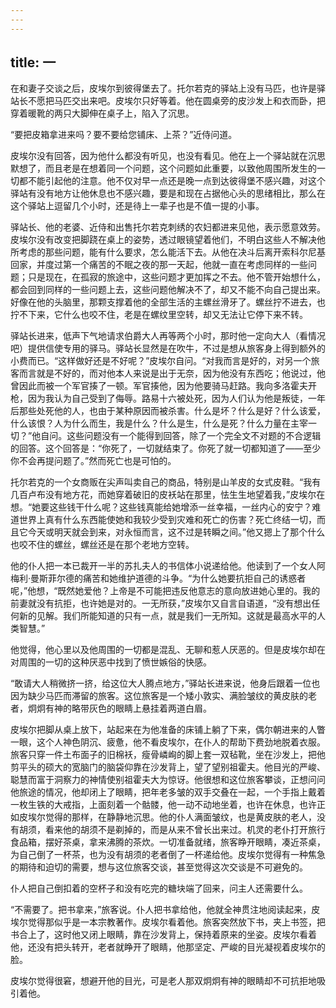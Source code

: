 ```yaml
---
---
---
```

title: 一
---



在和妻子交谈之后，皮埃尔到彼得堡去了。托尔若克的驿站上没有马匹，也许是驿站长不愿把马匹交出来吧。皮埃尔只好等着。他在圆桌旁的皮沙发上和衣而卧，把穿着暖靴的两只大脚伸在桌子上，陷入了沉思。

“要把皮箱拿进来吗？要不要给您铺床、上茶？”近侍问道。

皮埃尔没有回答，因为他什么都没有听见，也没有看见。他在上一个驿站就在沉思默想了，而且老是在想着同一个问题，这个问题如此重要，以致他周围所发生的一切都不能引起他的注意。他不仅对早一点还是晚一点到达彼得堡不感兴趣，对这个驿站有没有地方让他休息也不感兴趣，要是和现在占据他心头的思绪相比，那么在这个驿站上逗留几个小时，还是待上一辈子也是不值一提的小事。

驿站长、他的老婆、近侍和出售托尔若克刺绣的农妇都进来见他，表示愿意效劳。皮埃尔没有改变把脚跷在桌上的姿势，透过眼镜望着他们，不明白这些人不解决他所考虑的那些问题，能有什么要求，怎么能活下去。从他在决斗后离开索科尔尼基回家，并度过第一个痛苦的不眠之夜的那一天起，他就一直在考虑同样的一些问题；只是现在，在孤寂的旅途中，这些问题才更加挥之不去。他不管开始想什么，都会回到同样的一些问题上去，这些问题他解决不了，却又不能不向自己提出来。好像在他的头脑里，那颗支撑着他的全部生活的主螺丝滑牙了。螺丝拧不进去，也拧不下来，它什么也咬不住，老是在螺纹里空转，却又无法让它停下来不转。

驿站长进来，低声下气地请求伯爵大人再等两个小时，那时他一定向大人（看情况吧）提供信使专用的驿马。驿站长显然是在吹牛，不过是想从旅客身上得到额外的小费而已。“这样做好还是不好呢？”皮埃尔自问。“对我而言是好的，对另一个旅客而言就是不好的，而对他本人来说是出于无奈，因为他没有东西吃；他说过，他曾因此而被一个军官揍了一顿。军官揍他，因为他要骑马赶路。我向多洛霍夫开枪，因为我认为自己受到了侮辱。路易十六被处死，因为人们认为他是叛徒，一年后那些处死他的人，也由于某种原因而被杀害。什么是坏？什么是好？什么该爱，什么该恨？人为什么而生，我是什么？什么是生，什么是死？什么力量在主宰一切？”他自问。这些问题没有一个能得到回答，除了一个完全文不对题的不合逻辑的回答。这个回答是：“你死了，一切就结束了。你死了就一切都知道了——至少你不会再提问题了。”然而死亡也是可怕的。

托尔若克的一个女商贩在尖声叫卖自己的商品，特别是山羊皮的女式皮鞋。“我有几百卢布没有地方花，而她穿着破旧的皮袄站在那里，怯生生地望着我，”皮埃尔在想。“她要这些钱干什么呢？这些钱真能给她增添一丝幸福，一丝内心的安宁？难道世界上真有什么东西能使她和我较少受到灾难和死亡的伤害？死亡终结一切，而且它今天或明天就会到来，对永恒而言，这不过是转瞬之间。”他又摁上了那个什么也咬不住的螺丝，螺丝还是在那个老地方空转。

他的仆人把一本已裁开一半的苏扎夫人的书信体小说递给他。他读到了一个女人阿梅利·曼斯菲尔德的痛苦和她维护道德的斗争。“为什么她要抗拒自己的诱惑者呢，”他想，“既然她爱他？上帝是不可能把违反他意志的意向放进她心里的。我的前妻就没有抗拒，也许她是对的。一无所获，”皮埃尔又自言自语道，“没有想出任何新的见解。我们所能知道的只有一点，就是我们一无所知。这就是最高水平的人类智慧。”

他觉得，他心里以及他周围的一切都是混乱、无聊和惹人厌恶的。但是皮埃尔却在对周围的一切的这种厌恶中找到了愤世嫉俗的快感。

“敢请大人稍微挤一挤，给这位大人腾点地方，”驿站长进来说，他身后跟着一位也因为缺少马匹而滞留的旅客。这位旅客是一个矮小敦实、满脸皱纹的黄皮肤的老者，炯炯有神的略带灰色的眼睛上悬挂着两道白眉。

皮埃尔把脚从桌上放下，站起来在为他准备的床铺上躺了下来，偶尔朝进来的人瞥一眼，这个人神色阴沉、疲惫，他不看皮埃尔，在仆人的帮助下费劲地脱着衣服。旅客只穿一件土布面子的旧棉袄，瘦骨嶙峋的脚上套一双毡靴，坐在沙发上，把他剪平头的硕大的宽脑门的脑袋仰靠在沙发背上，望了望别祖霍夫。他目光的严峻、聪慧而富于洞察力的神情使别祖霍夫大为惊讶。他很想和这位旅客攀谈，正想问问他旅途的情况，他却闭上了眼睛，把年老多皱的双手交叠在一起，一个手指上戴着一枚生铁的大戒指，上面刻着一个骷髅，他一动不动地坐着，也许在休息，也许正如皮埃尔觉得的那样，在静静地沉思。他的仆人满面皱纹，也是黄皮肤的老人，没有胡须，看来他的胡须不是剃掉的，而是从来不曾长出来过。机灵的老仆打开旅行食品箱，摆好茶桌，拿来沸腾的茶炊。一切准备就绪，旅客睁开眼睛，凑近茶桌，为自己倒了一杯茶，也为没有胡须的老者倒了一杯递给他。皮埃尔觉得有一种焦急的期待和迫切的需要，想与这位旅客交谈，甚至觉得这次交谈是不可避免的。

仆人把自己倒扣着的空杯子和没有吃完的糖块端了回来，问主人还需要什么。

“不需要了。把书拿来，”旅客说。仆人把书拿给他，他就全神贯注地阅读起来，皮埃尔觉得那似乎是一本宗教著作。皮埃尔看着他。旅客突然放下书，夹上书签，把书合上了，这时他又闭上眼睛，靠在沙发背上，保持着原来的坐姿。皮埃尔看着他，还没有把头转开，老者就睁开了眼睛，他那坚定、严峻的目光凝视着皮埃尔的脸。

皮埃尔觉得很窘，想避开他的目光，可是老人那双炯炯有神的眼睛却不可抗拒地吸引着他。